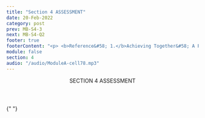 ```yaml
---
title: "Section 4 ASSESSMENT"
date: 20-Feb-2022
category: post
prev: MB-S4-3
next: MB-S4-Q2
footer: true
footerContent: "<p> <b>Reference&#58; 1.</b>Achieving Together&#58; A Plan to End the HIV Epidemic in Texas. A Status-Neutral Approach&#58; Achieving Together to End the HIV Epidemic. June 18, 2020. Accessed May 19, 2022. https://achievingtogethertx.org/wp-content/uploads/2020/11/Status-Neutral-White-Paper_06182020.pdf</p>"
module: false
section: 4
audio: "/audio/ModuleA-cell78.mp3"
---
```


<Header>
  SECTION 4<span className="text-red"> ASSESSMENT</span>
</Header>

{" "}

<Quiz
  title="Even if someone tests negative for HIV, they can still enter into the HIV care continuum."
  options="True
  False"
  answer="0"
  response="Even if someone tests negative for HIV, they can still discuss preventive care with their healthcare provider.<sup>1</sup>"
/>

